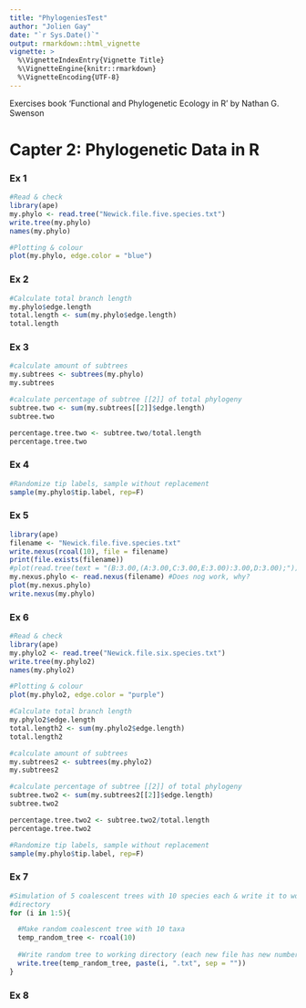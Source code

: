 ```yaml
---
title: "PhylogeniesTest"
author: "Jolien Gay"
date: "`r Sys.Date()`"
output: rmarkdown::html_vignette
vignette: >
  %\VignetteIndexEntry{Vignette Title}
  %\VignetteEngine{knitr::rmarkdown}
  %\VignetteEncoding{UTF-8}
---
```


Exercises book 'Functional and Phylogenetic Ecology in R' by Nathan G. Swenson

# Capter 2: Phylogenetic Data in R

### Ex 1

```r
#Read & check
library(ape)
my.phylo <- read.tree("Newick.file.five.species.txt")
write.tree(my.phylo)
names(my.phylo)
```

```r
#Plotting & colour
plot(my.phylo, edge.color = "blue")
```

### Ex 2

```r
#Calculate total branch length
my.phylo$edge.length
total.length <- sum(my.phylo$edge.length)
total.length
```

### Ex 3

```r
#calculate amount of subtrees
my.subtrees <- subtrees(my.phylo)
my.subtrees
```

```r
#calculate percentage of subtree [[2]] of total phylogeny
subtree.two <- sum(my.subtrees[[2]]$edge.length)
subtree.two

percentage.tree.two <- subtree.two/total.length
percentage.tree.two
```

### Ex 4

```r
#Randomize tip labels, sample without replacement
sample(my.phylo$tip.label, rep=F)
```

### Ex 5

```r
library(ape)
filename <- "Newick.file.five.species.txt"
write.nexus(rcoal(10), file = filename)
print(file.exists(filename))
#plot(read.tree(text = "(B:3.00,(A:3.00,C:3.00,E:3.00):3.00,D:3.00);"))
my.nexus.phylo <- read.nexus(filename) #Does nog work, why?
plot(my.nexus.phylo)
write.nexus(my.phylo)
```

### Ex 6

```r
#Read & check
library(ape)
my.phylo2 <- read.tree("Newick.file.six.species.txt")
write.tree(my.phylo2)
names(my.phylo2)

#Plotting & colour
plot(my.phylo2, edge.color = "purple")

#Calculate total branch length
my.phylo2$edge.length
total.length2 <- sum(my.phylo2$edge.length)
total.length2

#calculate amount of subtrees
my.subtrees2 <- subtrees(my.phylo2)
my.subtrees2

#calculate percentage of subtree [[2]] of total phylogeny
subtree.two2 <- sum(my.subtrees2[[2]]$edge.length)
subtree.two2

percentage.tree.two2 <- subtree.two2/total.length
percentage.tree.two2

#Randomize tip labels, sample without replacement
sample(my.phylo$tip.label, rep=F)
```

### Ex 7

```r
#Simulation of 5 coalescent trees with 10 species each & write it to working 
#directory
for (i in 1:5){

  #Make random coalescent tree with 10 taxa
  temp_random_tree <- rcoal(10)
  
  #Write random tree to working directory (each new file has new number)
  write.tree(temp_random_tree, paste(i, ".txt", sep = "")) 
}
```

### Ex 8

```r

```
